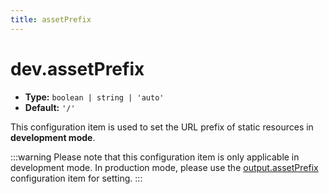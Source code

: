 ```yaml
---
title: assetPrefix
---
```


# dev.assetPrefix

- **Type:** `boolean | string | 'auto'`
- **Default:** `'/'`

This configuration item is used to set the URL prefix of static resources in **development mode**.


<RsbuildConfig configName="dev.assetPrefix" />

:::warning
Please note that this configuration item is only applicable in development mode. In production mode, please use the [output.assetPrefix](/configure/app/output/asset-prefix) configuration item for setting.
:::
